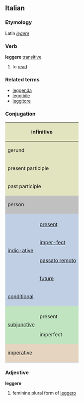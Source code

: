 ==Italian==
===Etymology===
Latin ''[[legere]]''
===Verb===
'''leggere''' [[transitive]]
#to [[read]]

===Related terms===
*[[leggenda]]
*[[leggibile]]
*[[leggitore]]

===Conjugation===

<center>
{| style="background:#F0F0F0"

|-
! colspan="3" style="background:#e2e4c0" | infinitive
| colspan="5" | leggere

|-
! colspan="3" style="background:#e2e4c0" | gerund
| colspan="5" | leggendo

|-
! colspan="3" style="background:#e2e4c0" | present participle
| colspan="5" | [[leggente]]

|-
! colspan="3" style="background:#e2e4c0" | past participle
| colspan="5" | [[letto]]

|-
! colspan="2" rowspan="2" style="background:#C0C0C0" | person
! colspan="3" style="background:#C0C0C0" | singular
! colspan="3" style="background:#C0C0C0" | plural

|-
! style="background:#C0C0C0;width:12.5%" | first
! style="background:#C0C0C0;width:12.5%" | second
! style="background:#C0C0C0;width:12.5%" | third
! style="background:#C0C0C0;width:12.5%" | first
! style="background:#C0C0C0;width:12.5%" | second
! style="background:#C0C0C0;width:12.5%" | third

|-
! rowspan="5" style="background:#c0cfe4" | [[indicative|indic-ative]]

! style="background:#c0cfe4" colspan="1" | 
! style="background:#c0cfe4" | io
! style="background:#c0cfe4" | tu
! style="background:#c0cfe4" | lui/lei
! style="background:#c0cfe4" | noi
! style="background:#c0cfe4" | voi
! style="background:#c0cfe4" | loro

|-
! style="height:3em;background:#c0cfe4" | [[present]]
| leggo
| leggi
| legge
| leggiamo
| leggete
| leggono

|-
! style="height:3em;background:#c0cfe4" | [[imperfect|imper-fect]]
| leggevo
| leggevi
| leggeva
| leggevamo
| leggevate
| leggevano

|-
! style="height:3em;background:#c0cfe4" | [[passato remoto]]
| lessi
| leggesti
| lesse
| leggemmo
| leggeste
| lessero

|-
! style="height:3em;background:#c0cfe4" | [[future]]
| leggerò
| leggerai
| leggerà
| leggeremo
| leggerete
| leggeranno

|-
! colspan="2" style="height:3em;background:#c0cfe4" | [[conditional]]
| leggerei
| leggeresti
| leggerebbe
| leggeremmo
| leggereste
| leggerebbero

|-
! rowspan="3" style="background:#c0e4c0" |[[subjunctive]]
! style="background:#c0e4c0" | 
! style="background:#c0e4c0" | che io
! style="background:#c0e4c0" | che tu
! style="background:#c0e4c0" | che lui/che lei
! style="background:#c0e4c0" | che noi
! style="background:#c0e4c0" | che voi
! style="background:#c0e4c0" | che loro

|-
! style="height:3em;background:#c0e4c0" | present
| legga
| prenda
| legga
| leggiamo
| leggiate
| leggano

|-
! style="height:3em;background:#c0e4c0" rowspan="1" | imperfect
| leggessi
| leggessi
| leggesse
| leggessimo
| leggeste
| leggessero

|-
! colspan="2" rowspan="2" style="height:3em;background:#e4d4c0" | [[imperative]]
! style="background:#e4d4c0" | -
! style="background:#e4d4c0" | tu
! style="background:#e4d4c0" | lui/lei
! style="background:#e4d4c0" | noi
! style="background:#e4d4c0" | voi
! style="background:#e4d4c0" | loro

|-
|
| leggi
| legga
| leggiamo
| leggete
| leggano

|}
</center>


===Adjective===
'''leggere'''
#feminine plural form of [[leggero]]